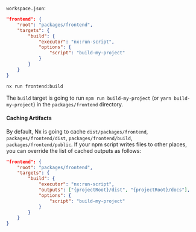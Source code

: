 `workspace.json`:

```json
"frontend": {
    "root": "packages/frontend",
    "targets": {
        "build": {
            "executor": "nx:run-script",
            "options": {
                "script": "build-my-project"
            }
        }
    }
}
```

```bash
nx run frontend:build
```

The `build` target is going to run `npm run build-my-project` (or `yarn build-my-project`) in the `packages/frontend` directory.

#### Caching Artifacts

By default, Nx is going to cache `dist/packages/frontend`, `packages/frontend/dist`, `packages/frontend/build`, `packages/frontend/public`. If your npm script writes files to other places, you can override the list of cached outputs as follows:

```json
"frontend": {
    "root": "packages/frontend",
    "targets": {
        "build": {
            "executor": "nx:run-script",
            "outputs": ["{projectRoot}/dist", "{projectRoot}/docs"],
            "options": {
                "script": "build-my-project"
            }
        }
    }
}
```
